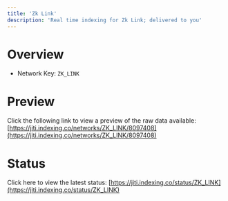 ```yaml
---
title: 'Zk Link'
description: 'Real time indexing for Zk Link; delivered to you'
---
```


# Overview
- Network Key: `ZK_LINK`

# Preview
Click the following link to view a preview of the raw data available: [https://jiti.indexing.co/networks/ZK_LINK/8097408](https://jiti.indexing.co/networks/ZK_LINK/8097408)

# Status
Click here to view the latest status: [https://jiti.indexing.co/status/ZK_LINK](https://jiti.indexing.co/status/ZK_LINK)
